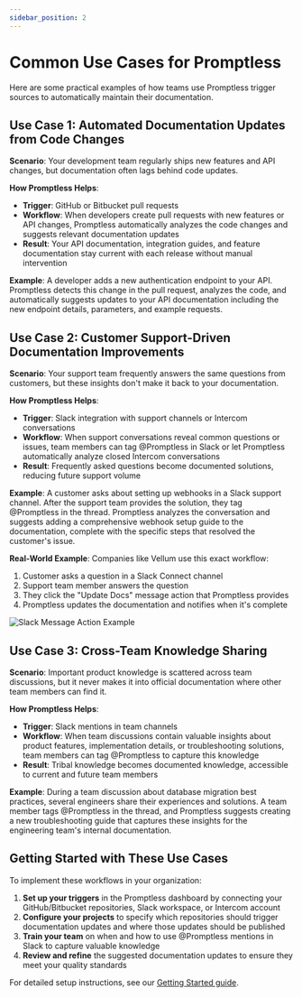 ```yaml
---
sidebar_position: 2
---
```


# Common Use Cases for Promptless

Here are some practical examples of how teams use Promptless trigger sources to automatically maintain their documentation.

## Use Case 1: Automated Documentation Updates from Code Changes

**Scenario**: Your development team regularly ships new features and API changes, but documentation often lags behind code updates.

**How Promptless Helps**: 
- **Trigger**: GitHub or Bitbucket pull requests
- **Workflow**: When developers create pull requests with new features or API changes, Promptless automatically analyzes the code changes and suggests relevant documentation updates
- **Result**: Your API documentation, integration guides, and feature documentation stay current with each release without manual intervention

**Example**: A developer adds a new authentication endpoint to your API. Promptless detects this change in the pull request, analyzes the code, and automatically suggests updates to your API documentation including the new endpoint details, parameters, and example requests.

## Use Case 2: Customer Support-Driven Documentation Improvements

**Scenario**: Your support team frequently answers the same questions from customers, but these insights don't make it back to your documentation.

**How Promptless Helps**:
- **Trigger**: Slack integration with support channels or Intercom conversations
- **Workflow**: When support conversations reveal common questions or issues, team members can tag @Promptless in Slack or let Promptless automatically analyze closed Intercom conversations
- **Result**: Frequently asked questions become documented solutions, reducing future support volume

**Example**: A customer asks about setting up webhooks in a Slack support channel. After the support team provides the solution, they tag @Promptless in the thread. Promptless analyzes the conversation and suggests adding a comprehensive webhook setup guide to the documentation, complete with the specific steps that resolved the customer's issue.

**Real-World Example**: Companies like Vellum use this exact workflow:
1. Customer asks a question in a Slack Connect channel
2. Support team member answers the question
3. They click the "Update Docs" message action that Promptless provides
4. Promptless updates the documentation and notifies when it's complete

![Slack Message Action Example](https://promptless-customer-doc-assets.s3.amazonaws.com/docs-images/org_2lvkgU9erOFxYhtEVVC0ymPrPdF/1d5bcf35-80fc-45a1-854d-2a19038d1015-slack-message-action-example.png)

## Use Case 3: Cross-Team Knowledge Sharing

**Scenario**: Important product knowledge is scattered across team discussions, but it never makes it into official documentation where other team members can find it.

**How Promptless Helps**:
- **Trigger**: Slack mentions in team channels
- **Workflow**: When team discussions contain valuable insights about product features, implementation details, or troubleshooting solutions, team members can tag @Promptless to capture this knowledge
- **Result**: Tribal knowledge becomes documented knowledge, accessible to current and future team members

**Example**: During a team discussion about database migration best practices, several engineers share their experiences and solutions. A team member tags @Promptless in the thread, and Promptless suggests creating a new troubleshooting guide that captures these insights for the engineering team's internal documentation.

## Getting Started with These Use Cases

To implement these workflows in your organization:

1. **Set up your triggers** in the Promptless dashboard by connecting your GitHub/Bitbucket repositories, Slack workspace, or Intercom account
2. **Configure your projects** to specify which repositories should trigger documentation updates and where those updates should be published
3. **Train your team** on when and how to use @Promptless mentions in Slack to capture valuable knowledge
4. **Review and refine** the suggested documentation updates to ensure they meet your quality standards

For detailed setup instructions, see our [Getting Started guide](/getting-started).